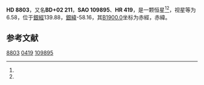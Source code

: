 {{Starbox begin
| name = HD 8803
}}
{{Starbox observe
| epoch = [[J2000.0|J2000.0]]
| constell = {{星座名待查}}<ref name=SIMBAD>{{cite web
 | url=http://simbad.u-strasbg.fr/simbad/sim-id?Ident=HR+419
 | title =Pulsating variable Star
 | publisher=Centre de Données astronomiques de Strasbourg
 | work=SIMBAD
 | accessdate=2012-07-13}}</ref><ref name=DATA>{{cite web
 | url=http://vizier.u-strasbg.fr/viz-bin/VizieR-5?-out.add=.&-source=5050&-corr=PK=HR&-out.max=9999&HR=419
 | title=VizieR Detailed Page
 | accessdate=2012-07-13
 | archive-date=2019-02-16
 | archive-url=https://web.archive.org/web/20190216121815/http://vizier.u-strasbg.fr/viz-bin/VizieR-5?-out.add=.&-source=5050&-corr=PK=HR&-out.max=9999&HR=419
 | dead-url=no
 }}</ref>
| 星官 = 
| ra = {{RA|1|26|53.5}}<ref name=SIMBAD /><ref name=DATA />
| dec = {{DEC|+3|32|7}}<ref name=SIMBAD /><ref name=DATA />
| appmag_v = 6.58<ref name=SIMBAD /><ref name=DATA />
}}
{{Starbox character
| class = B9V+A8V<ref name=SIMBAD /><ref name=DATA />
| b-v = -0.04<ref name=SIMBAD /><ref name=DATA />
| u-b = -0.19<ref name=SIMBAD /><ref name=DATA />
| r-i = <ref name=SIMBAD /><ref name=DATA />
| variable = 
}}
{{Starbox astrometry
| radial_v = -0.19
| prop_mo_ra = 15
| parallax = -0.016
| p_error = 
}}
{{Starbox catalog
| names =BD+02 211，[[SAO星表|SAO]] 109895，[[HD星表|HD]] 8803，[[HR星表|HR]] 419}}
{{Starbox reference |Simbad=HR+419}}
{{Starbox end}}

'''HD 8803'''，又名'''BD+02 211'''，'''SAO 109895'''、'''HR 419'''，是一颗恒星<ref name=SIMBAD /><ref name=DATA />，视星等为6.58，位于[[銀道座標系|銀經]]139.88，[[銀道座標系|銀緯]]-58.16，其[[B1900.0|B1900.0]]坐标为赤經{{RA|1|21|43.4}}，赤緯{{DEC|+3|-58.16|59}}。

== 参考文献 ==
{{reflist}}

{{star-stub}}

[[Category:HD和HDE天體|8803]]
[[Category:HR天體|0419]]
[[Category:SAO天體|109895]]